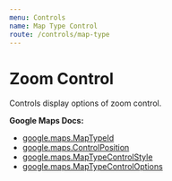 ```yaml
---
menu: Controls
name: Map Type Control
route: /controls/map-type
---
```



# Zoom Control

Controls display options of zoom control.

**Google Maps Docs:**

- [google.maps.MapTypeId](https://developers.google.com/maps/documentation/javascript/reference#MapTypeId)
- [google.maps.ControlPosition](https://developers.google.com/maps/documentation/javascript/reference#ControlPosition)
- [google.maps.MapTypeControlStyle](https://developers.google.com/maps/documentation/javascript/reference#MapTypeControlStyle)
- [google.maps.MapTypeControlOptions](https://developers.google.com/maps/documentation/javascript/reference#MapTypeControlOptions)

<Playground>
  <GoogleMap
    zoom={8}
    maps={google.maps}
    style={{ height: '320px' }}
    center={{ lat: 36.964, lng: -122.015 }}
  >
    <MapTypeControl
      style="DEFAULT"
      position="TOP_CENTER"
      mapTypeIds={['HYBRID', 'ROADMAP', 'SATELLITE', 'TERRAIN']}
    />
  </GoogleMap>
</Playground>

<PropsTable of={MapTypeControl} />
